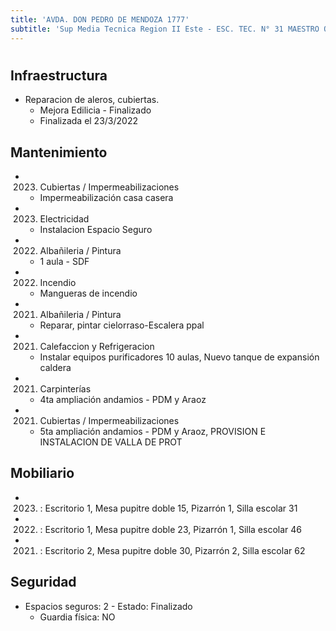 ```yaml
---
title: 'AVDA. DON PEDRO DE MENDOZA 1777'
subtitle: 'Sup Media Tecnica Region II Este - ESC. TEC. N° 31 MAESTRO QUINQUELA'
---
```


#
## Infraestructura

* Reparacion de aleros, cubiertas. 
    + Mejora Edilicia - Finalizado 
    + Finalizada el 23/3/2022 






## Mantenimiento

*  (2023) Cubiertas / Impermeabilizaciones 
    + Impermeabilización casa casera

*  (2023) Electricidad 
    + Instalacion Espacio Seguro

*  (2022) Albañileria / Pintura 
    + 1 aula - SDF

*  (2022) Incendio 
    + Mangueras de incendio

*  (2021) Albañileria / Pintura 
    + Reparar, pintar cielorraso-Escalera ppal

*  (2021) Calefaccion y Refrigeracion 
    + Instalar equipos purificadores 10 aulas, Nuevo tanque de expansión caldera

*  (2021) Carpinterías 
    + 4ta ampliación andamios - PDM y Araoz

*  (2021) Cubiertas / Impermeabilizaciones 
    + 5ta ampliación andamios - PDM y Araoz, PROVISION E INSTALACION DE VALLA DE PROT





## Mobiliario

*  (2023) : Escritorio 1, Mesa pupitre doble 15, Pizarrón 1, Silla escolar 31 

*  (2022) : Escritorio 1, Mesa pupitre doble 23, Pizarrón 1, Silla escolar 46 

*  (2021) : Escritorio 2, Mesa pupitre doble 30, Pizarrón 2, Silla escolar 62 





## Seguridad

*  Espacios seguros: 2 - Estado: Finalizado 
    + Guardia física: NO



